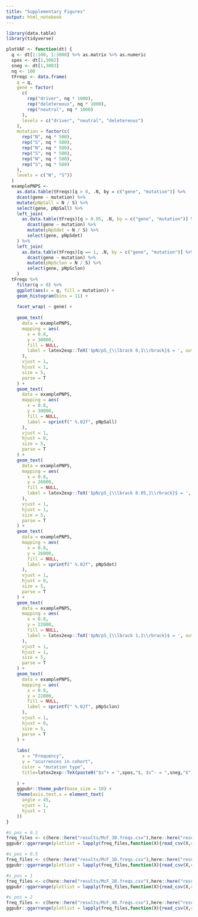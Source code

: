 ```yaml
---
title: "Supplementary Figures"
output: html_notebook
---
```


```r
library(data.table)
library(tidyverse)
```


```r
plotVAF <- function(dt) {
  q <- dt[1:100, 1:3000] %>% as.matrix %>% as.numeric
  spos <- dt[1,3002]
  sneg <- dt[1,3003]
  nq <- 100
  tFreqs <- data.frame(
    q = q,
    gene = factor(
      c(
        rep("driver", nq * 1000),
        rep("deletereous", nq * 1000),
        rep("neutral", nq * 1000)
      ),
      levels = c("driver", "neutral", "deletereous")
    ),
    mutation = factor(c(
      rep("N", nq * 500),
      rep("S", nq * 500),
      rep("N", nq * 500),
      rep("S", nq * 500),
      rep("N", nq * 500),
      rep("S", nq * 500)
    ),
    levels = c("N", "S"))
  )
  examplePNPS <-
    as.data.table(tFreqs)[q > 0, .N, by = c("gene", "mutation")] %>%
    dcast(gene ~ mutation) %>%
    mutate(pNpSall = N / S) %>%
    select(gene, pNpSall) %>%
    left_join(
      as.data.table(tFreqs)[q > 0.05, .N, by = c("gene", "mutation")] %>%
        dcast(gene ~ mutation) %>%
        mutate(pNpSdet = N / S) %>%
        select(gene, pNpSdet)
    ) %>%
    left_join(
      as.data.table(tFreqs)[q == 1, .N, by = c("gene", "mutation")] %>%
        dcast(gene ~ mutation) %>%
        mutate(pNpSclon = N / S) %>%
        select(gene, pNpSclon)
    )
  tFreqs %>%
    filter(q > 0) %>%
    ggplot(aes(x = q, fill = mutation)) +
    geom_histogram(bins = 11) +
    
    facet_wrap( ~ gene) +
    
    geom_text(
      data = examplePNPS,
      mapping = aes(
        x = 0.8,
        y = 30000,
        fill = NULL,
        label = latex2exp::TeX('$pN/pS_{\\lbrack 0,1\\rbrack}$ = ', output = "character")
      ),
      vjust = 1,
      hjust = 1,
      size = 5,
      parse = T
    ) +
    geom_text(
      data = examplePNPS,
      mapping = aes(
        x = 0.8,
        y = 30000,
        fill = NULL,
        label = sprintf(" %.02f", pNpSall)
      ),
      vjust = 1,
      hjust = 0,
      size = 5,
      parse = T
    ) +
    geom_text(
      data = examplePNPS,
      mapping = aes(
        x = 0.8,
        y = 26000,
        fill = NULL,
        label = latex2exp::TeX('$pN/pS_{\\lbrack 0.05,1\\rbrack}$ = ', output = "character")
      ),
      vjust = 1,
      hjust = 1,
      size = 5,
      parse = T
    ) +
    geom_text(
      data = examplePNPS,
      mapping = aes(
        x = 0.8,
        y = 26000,
        fill = NULL,
        label = sprintf(" %.02f", pNpSdet)
      ),
      vjust = 1,
      hjust = 0,
      size = 5,
      parse = T
    ) +
    geom_text(
      data = examplePNPS,
      mapping = aes(
        x = 0.8,
        y = 22000,
        fill = NULL,
        label = latex2exp::TeX('$pN/pS_{\\lbrack 1,1\\rbrack}$ = ', output = "character")
      ),
      vjust = 1,
      hjust = 1,
      size = 5,
      parse = T
    ) +
    geom_text(
      data = examplePNPS,
      mapping = aes(
        x = 0.8,
        y = 22000,
        fill = NULL,
        label = sprintf(" %.02f", pNpSclon)
      ),
      vjust = 1,
      hjust = 0,
      size = 5,
      parse = T
    ) +
    
    labs(
      x = "Frequency",
      y = "ocurrences in cohort",
      color = "mutation type",
      title=latex2exp::TeX(paste0("$s^+ = ",spos,"$, $s^- = ",sneg,"$"))
      
    ) +
    ggpubr::theme_pubr(base_size = 18) +
    theme(axis.text.x = element_text(
      angle = 45,
      vjust = 1,
      hjust = 1
    ))
}
```

```r
#s_pos = 0.1
freq_files <- c(here::here("results/McF_30.freqs.csv"),here::here("results/McF_31.freqs.csv"),here::here("results/McF_32.freqs.csv"),here::here("results/McF_34.freqs.csv"),here::here("results/McF_33.freqs.csv"))
ggpubr::ggarrange(plotlist = lapply(freq_files,function(X){read_csv(X,col_names = F) %>% plotVAF()}), common.legend = TRUE, legend = "top", ncol = 1 )
```

```r
#s_pos = 0.5
freq_files <- c(here::here("results/McF_10.freqs.csv"),here::here("results/McF_11.freqs.csv"),here::here("results/McF_12.freqs.csv"),here::here("results/McF_14.freqs.csv"),here::here("results/McF_13.freqs.csv"))
ggpubr::ggarrange(plotlist = lapply(freq_files,function(X){read_csv(X,col_names = F) %>% plotVAF()}), common.legend = TRUE, legend = "top", ncol = 1 )
```

```r
#s_pos = 1
freq_files <- c(here::here("results/McF_20.freqs.csv"),here::here("results/McF_21.freqs.csv"),here::here("results/McF_22.freqs.csv"),here::here("results/McF_24.freqs.csv"),here::here("results/McF_23.freqs.csv"))
ggpubr::ggarrange(plotlist = lapply(freq_files,function(X){read_csv(X,col_names = F) %>% plotVAF()}), common.legend = TRUE, legend = "top", ncol = 1 )
```

```r
#s_pos = 2
freq_files <- c(here::here("results/McF_40.freqs.csv"),here::here("results/McF_41.freqs.csv"),here::here("results/McF_42.freqs.csv"),here::here("results/McF_44.freqs.csv"),here::here("results/McF_43.freqs.csv"))
ggpubr::ggarrange(plotlist = lapply(freq_files,function(X){read_csv(X,col_names = F) %>% plotVAF()}), common.legend = TRUE, legend = "top", ncol = 1 )
```
